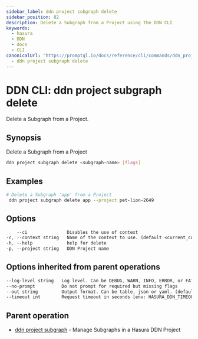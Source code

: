 ```yaml
---
sidebar_label: ddn project subgraph delete
sidebar_position: 82
description: Delete a Subgraph from a Project using the DDN CLI
keywords:
  - hasura
  - DDN
  - docs
  - CLI
canonicalUrl: "https://promptql.io/docs/reference/cli/commands/ddn_project_subgraph_delete"
  - ddn project subgraph delete
---
```


# DDN CLI: ddn project subgraph delete

Delete a Subgraph from a Project.

## Synopsis

Delete a Subgraph from a Project

```bash
ddn project subgraph delete <subgraph-name> [flags]
```

## Examples

```bash
# Delete a Subgraph 'app' from a Project
 ddn project subgraph delete app --project pet-lion-2649
```

## Options

```sass
    --ci               Disables the use of context
-c, --context string   Name of the context to use. (default <current_context>)
-h, --help             help for delete
-p, --project string   DDN Project name
```

## Options inherited from parent operations

```sass
--log-level string   Log level. Can be DEBUG, WARN, INFO, ERROR, or FATAL. (default "INFO")
--no-prompt          Do not prompt for required but missing flags
--out string         Output format. Can be table, json or yaml. (default "table")
--timeout int        Request timeout in seconds [env: HASURA_DDN_TIMEOUT] (default 100)
```

## Parent operation

- [ddn project subgraph](/reference/cli/commands/ddn_project_subgraph) - Manage Subgraphs in a Hasura DDN Project
